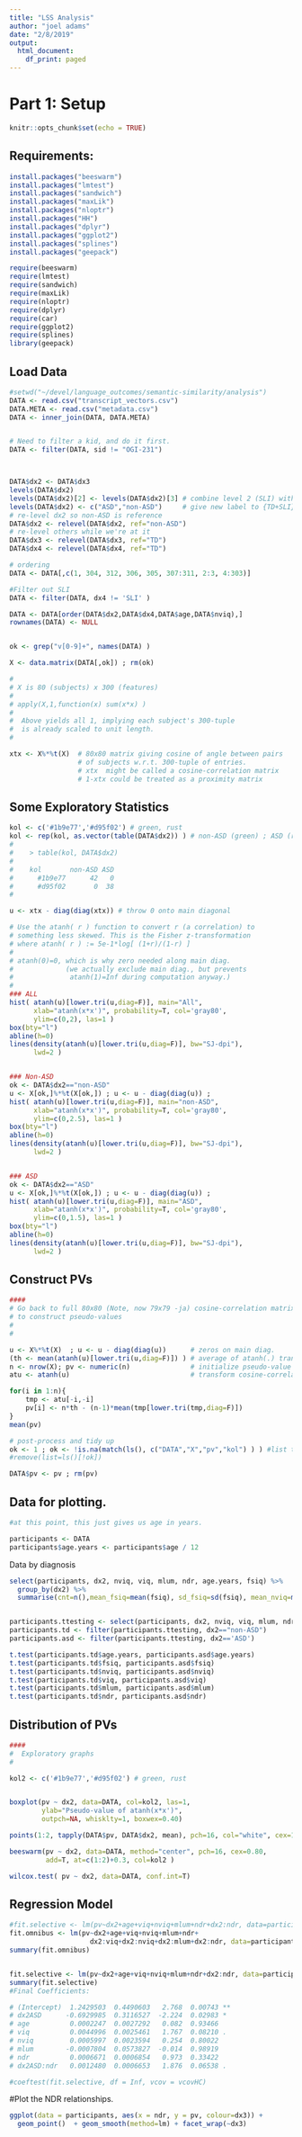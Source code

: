 ```yaml
---
title: "LSS Analysis"
author: "joel adams"
date: "2/8/2019"
output:
  html_document:
    df_print: paged
---
```



# Part 1: Setup

```r
knitr::opts_chunk$set(echo = TRUE)
```

## Requirements:
```r
install.packages("beeswarm")
install.packages("lmtest")
install.packages("sandwich")
install.packages("maxLik")
install.packages("nloptr")
install.packages("HH")
install.packages("dplyr")
install.packages("ggplot2")
install.packages("splines")
install.packages("geepack")
```

```r
require(beeswarm)
require(lmtest)
require(sandwich)
require(maxLik)
require(nloptr)
require(dplyr)
require(car)
require(ggplot2)
require(splines)
library(geepack)
```



## Load Data

```r
#setwd("~/devel/language_outcomes/semantic-similarity/analysis")
DATA <- read.csv("transcript_vectors.csv")
DATA.META <- read.csv("metadata.csv")
DATA <- inner_join(DATA, DATA.META)


# Need to filter a kid, and do it first.
DATA <- filter(DATA, sid != "OGI-231")



DATA$dx2 <- DATA$dx3
levels(DATA$dx2)
levels(DATA$dx2)[2] <- levels(DATA$dx2)[3] # combine level 2 (SLI) with level 3 (TD)
levels(DATA$dx2) <- c("ASD","non-ASD")     # give new label to {TD+SLI} group (not ASD)
# re-level dx2 so non-ASD is reference
DATA$dx2 <- relevel(DATA$dx2, ref="non-ASD")
# re-level others while we're at it
DATA$dx3 <- relevel(DATA$dx3, ref="TD")
DATA$dx4 <- relevel(DATA$dx4, ref="TD")

# ordering
DATA <- DATA[,c(1, 304, 312, 306, 305, 307:311, 2:3, 4:303)]

#Filter out SLI
DATA <- filter(DATA, dx4 != 'SLI' )

DATA <- DATA[order(DATA$dx2,DATA$dx4,DATA$age,DATA$nviq),]
rownames(DATA) <- NULL


ok <- grep("v[0-9]+", names(DATA) )

X <- data.matrix(DATA[,ok]) ; rm(ok)

#
# X is 80 (subjects) x 300 (features)
#
# apply(X,1,function(x) sum(x*x) )
#
#  Above yields all 1, implying each subject's 300-tuple
#  is already scaled to unit length.
#

xtx <- X%*%t(X)  # 80x80 matrix giving cosine of angle between pairs
                 # of subjects w.r.t. 300-tuple of entries.
                 # xtx  might be called a cosine-correlation matrix
                 # 1-xtx could be treated as a proximity matrix
```






## Some Exploratory Statistics



```r



kol <- c('#1b9e77','#d95f02') # green, rust
kol <- rep(kol, as.vector(table(DATA$dx2)) ) # non-ASD (green) ; ASD (rust)
#
#    > table(kol, DATA$dx2)
#
#    kol       non-ASD ASD
#      #1b9e77      42   0
#      #d95f02       0  38
#

u <- xtx - diag(diag(xtx)) # throw 0 onto main diagonal

# Use the atanh( r ) function to convert r (a correlation) to
# something less skewed. This is the Fisher z-transformation
# where atanh( r ) := 5e-1*log[ (1+r)/(1-r) ]
#
# atanh(0)=0, which is why zero needed along main diag.
#             (we actually exclude main diag., but prevents
#              atanh(1)=Inf during computation anyway.)
#
### ALL
hist( atanh(u)[lower.tri(u,diag=F)], main="All",
      xlab="atanh(x*x')", probability=T, col='gray80',
      ylim=c(0,2), las=1 )
box(bty="l")
abline(h=0)
lines(density(atanh(u)[lower.tri(u,diag=F)], bw="SJ-dpi"),
      lwd=2 )


### Non-ASD
ok <- DATA$dx2=="non-ASD"
u <- X[ok,]%*%t(X[ok,]) ; u <- u - diag(diag(u)) ;
hist( atanh(u)[lower.tri(u,diag=F)], main="non-ASD",
      xlab="atanh(x*x')", probability=T, col='gray80',
      ylim=c(0,2.5), las=1 )
box(bty="l")
abline(h=0)
lines(density(atanh(u)[lower.tri(u,diag=F)], bw="SJ-dpi"),
      lwd=2 )


### ASD
ok <- DATA$dx2=="ASD"
u <- X[ok,]%*%t(X[ok,]) ; u <- u - diag(diag(u)) ;
hist( atanh(u)[lower.tri(u,diag=F)], main="ASD",
      xlab="atanh(x*x')", probability=T, col='gray80',
      ylim=c(0,1.5), las=1 )
box(bty="l")
abline(h=0)
lines(density(atanh(u)[lower.tri(u,diag=F)], bw="SJ-dpi"),
      lwd=2 )
```





## Construct PVs


```r

####
# Go back to full 80x80 (Note, now 79x79 -ja) cosine-correlation matrix
# to construct pseudo-values
#
#

u <- X%*%t(X)  ; u <- u - diag(diag(u))      # zeros on main diag.
(th <- mean(atanh(u)[lower.tri(u,diag=F)]) ) # average of atanh(.) transformed lower-triangular
n <- nrow(X); pv <- numeric(n)               # initialize pseudo-value vector (80-tuple)
atu <- atanh(u)                              # transform cosine-correlations

for(i in 1:n){
    tmp <- atu[-i,-i]
    pv[i] <- n*th - (n-1)*mean(tmp[lower.tri(tmp,diag=F)])
}
mean(pv)

# post-process and tidy up
ok <- 1 ; ok <- !is.na(match(ls(), c("DATA","X","pv","kol") ) ) #list things to keep
#remove(list=ls()[!ok])

DATA$pv <- pv ; rm(pv)

```



## Data for plotting.

```r
#at this point, this just gives us age in years.

participants <- DATA
participants$age.years <- participants$age / 12
```


Data by diagnosis

```r


select(participants, dx2, nviq, viq, mlum, ndr, age.years, fsiq) %>%
  group_by(dx2) %>%
  summarise(cnt=n(),mean_fsiq=mean(fsiq), sd_fsiq=sd(fsiq), mean_nviq=mean(nviq), sd_nviq=sd(nviq), mean_viq=mean(viq), sd_viq=sd(viq), mean_mlum=mean(mlum),sd_mlum=sd(mlum), min_mlum=min(mlum), mean_ndr=mean(ndr), sd_ndr=sd(ndr), mean_age=mean(age.years), min_age=min(age.years), max_age=max(age.years), sd_age=sd(age.years))


participants.ttesting <- select(participants, dx2, nviq, viq, mlum, ndr, age.years, fsiq)
participants.td <- filter(participants.ttesting, dx2=="non-ASD")
participants.asd <- filter(participants.ttesting, dx2=='ASD')

t.test(participants.td$age.years, participants.asd$age.years)
t.test(participants.td$fsiq, participants.asd$fsiq)
t.test(participants.td$nviq, participants.asd$nviq)
t.test(participants.td$viq, participants.asd$viq)
t.test(participants.td$mlum, participants.asd$mlum)
t.test(participants.td$ndr, participants.asd$ndr)

```



## Distribution of PVs

```r
####
#  Exploratory graphs
#

kol2 <- c('#1b9e77','#d95f02') # green, rust


boxplot(pv ~ dx2, data=DATA, col=kol2, las=1,
        ylab="Pseudo-value of atanh(x*x')",
        outpch=NA, whisklty=1, boxwex=0.40)

points(1:2, tapply(DATA$pv, DATA$dx2, mean), pch=16, col="white", cex=1.2)

beeswarm(pv ~ dx2, data=DATA, method="center", pch=16, cex=0.80,
         add=T, at=c(1:2)+0.3, col=kol2 )

wilcox.test( pv ~ dx2, data=DATA, conf.int=T)


```




## Regression Model




```r
#fit.selective <- lm(pv~dx2+age+viq+nviq+mlum+ndr+dx2:ndr, data=participants)
fit.omnibus <- lm(pv~dx2+age+viq+nviq+mlum+ndr+
                    dx2:viq+dx2:nviq+dx2:mlum+dx2:ndr, data=participants)
summary(fit.omnibus)


fit.selective <- lm(pv~dx2+age+viq+nviq+mlum+ndr+dx2:ndr, data=participants)
summary(fit.selective)
#Final Coefficients:

# (Intercept)  1.2429503  0.4490603   2.768  0.00743 **
# dx2ASD      -0.6929985  0.3116527  -2.224  0.02983 * 
# age          0.0002247  0.0027292   0.082  0.93466   
# viq          0.0044996  0.0025461   1.767  0.08210 . 
# nviq         0.0005997  0.0023594   0.254  0.80022   
# mlum        -0.0007804  0.0573827  -0.014  0.98919   
# ndr          0.0006671  0.0006854   0.973  0.33422   
# dx2ASD:ndr   0.0012480  0.0006653   1.876  0.06538 . 

#coeftest(fit.selective, df = Inf, vcov = vcovHC)
```

#Plot the NDR relationships.

```r


ggplot(data = participants, aes(x = ndr, y = pv, colour=dx3)) +
  geom_point()  + geom_smooth(method=lm) + facet_wrap(~dx3)



```



